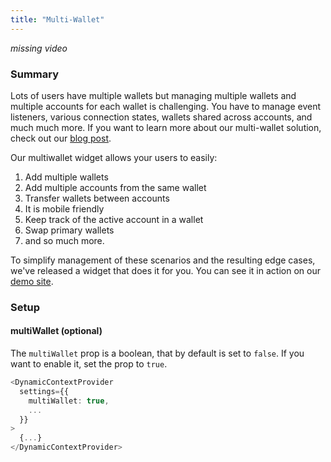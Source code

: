 ```yaml
---
title: "Multi-Wallet"
---
```


*missing video*

### Summary

Lots of users have multiple wallets but managing multiple wallets and multiple accounts for each wallet is challenging. You have to manage event listeners, various connection states, wallets shared across accounts, and much much more. If you want to learn more about our multi-wallet solution, check out our [blog post](https://www.dynamic.xyz/blog/multi-wallet-announcement).

Our multiwallet widget allows your users to easily:

1. Add multiple wallets
2. Add multiple accounts from the same wallet
3. Transfer wallets between accounts
4. It is mobile friendly
5. Keep track of the active account in a wallet
6. Swap primary wallets
7. and so much more.

To simplify management of these scenarios and the resulting edge cases, we've released a widget that does it for you. You can see it in action on our [demo site](https://demo.dynamic.xyz).

### Setup

#### multiWallet (optional)

The `multiWallet` prop is a boolean, that by default is set to `false`. If you want to enable it, set the prop to `true`.

```TypeScript
<DynamicContextProvider
  settings={{
    multiWallet: true,
    ...
  }}
>
  {...}
</DynamicContextProvider>
```